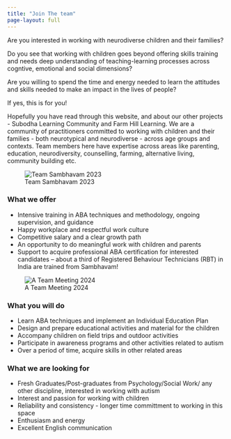 ```yaml
---
title: "Join The team"
page-layout: full
---
```


Are you interested in working with neurodiverse children and their families?

Do you see that working with children goes beyond offering skills training and needs deep understanding of teaching-learning processes across cogntive, emotional and social dimensions?

Are you willing to spend the time and energy needed to learn the attitudes and skills needed to make an impact in the lives of people?

If yes, this is for you! 

Hopefully you have read through this website, and about our other projects - Subodha Learning Community and Farm Hill Learning. We are a community of practitioners committed to working with children and their families - both neurotypical and neurodiverse - across age groups and contexts. Team members here have expertise across areas like parenting, education, neurodiversity, counselling, farming, alternative living, community building etc. 

![Team Sambhavam 2023](team-1.jpg)

### What we offer

* Intensive training in ABA techniques and methodology, ongoing supervision, and guidance
* Happy workplace and respectful work culture
* Competitive salary and a clear growth path
* An opportunity to do meaningful work with children and parents
* Support to acquire professional ABA certification for interested candidates – about a third of Registered Behaviour Technicians (RBT) in India are trained from Sambhavam! 

![A Team Meeting 2024](team-2.jpg)

### What you will do

* Learn ABA techniques and implement an Individual Education Plan
* Design and prepare educational activities and material for the children
* Accompany children on field trips and outdoor activities
* Participate in awareness programs and other activities related to autism
* Over a period of time, acquire skills in other related areas

### What we are looking for

* Fresh Graduates/Post-graduates from Psychology/Social Work/ any other discipline, interested in working with autism
* Interest and passion for working with children
* Reliability and consistency - longer time committment to working in this space
* Enthusiasm and energy
* Excellent English communication



